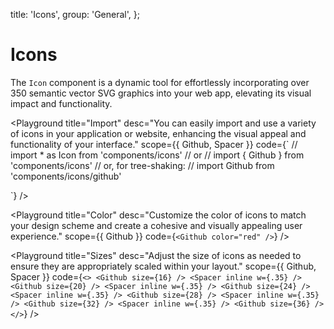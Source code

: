 
  title: 'Icons',
  group: 'General',
};

# Icons

The `Icon` component is a dynamic tool for effortlessly incorporating over 350 semantic vector SVG graphics into your web app, elevating its visual impact and functionality.

<Playground
  title="Import"
  desc="You can easily import and use a variety of icons in your application or website, enhancing the visual appeal and functionality of your interface."
  scope={{ Github, Spacer }}
  code={`
// import * as Icon from 'components/icons'
// or
// import { Github } from 'components/icons'
// or, for tree-shaking:
// import Github from 'components/icons/github'

<Github />
`} />

<Playground
  title="Color"
  desc="Customize the color of icons to match your design scheme and create a cohesive and visually appealing user experience."
  scope={{ Github }}
  code={`
<Github color="red" />
`}
/>

<Playground
  title="Sizes"
  desc="Adjust the size of icons as needed to ensure they are appropriately scaled within your layout."
  scope={{ Github, Spacer }}
  code={`
<>
  <Github size={16} /> <Spacer inline w={.35} />
  <Github size={20} /> <Spacer inline w={.35} />
  <Github size={24} /> <Spacer inline w={.35} />
  <Github size={28} /> <Spacer inline w={.35} />
  <Github size={32} /> <Spacer inline w={.35} />
  <Github size={36} />
</>
`}
/>

<IconsGallery />

<Attributes component="Icons" edit="/app/components/icons.mdx"></Attributes>

